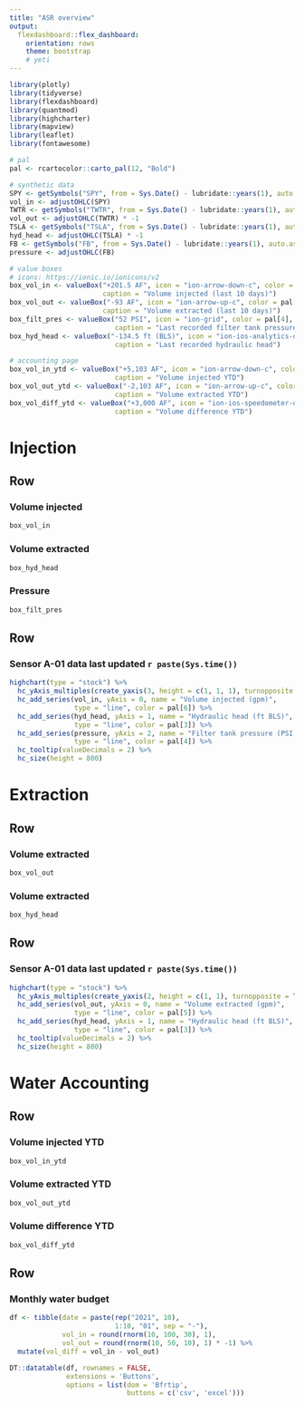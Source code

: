 ```yaml
---
title: "ASR overview"
output: 
  flexdashboard::flex_dashboard:
    orientation: rows
    theme: bootstrap
    # yeti
---
```


```r
library(plotly)
library(tidyverse)
library(flexdashboard)
library(quantmod)
library(highcharter)
library(mapview)
library(leaflet)
library(fontawesome)

# pal
pal <- rcartocolor::carto_pal(12, "Bold")

# synthetic data
SPY <- getSymbols("SPY", from = Sys.Date() - lubridate::years(1), auto.assign = FALSE) 
vol_in <- adjustOHLC(SPY)
TWTR <- getSymbols("TWTR", from = Sys.Date() - lubridate::years(1), auto.assign = FALSE) 
vol_out <- adjustOHLC(TWTR) * -1
TSLA <- getSymbols("TSLA", from = Sys.Date() - lubridate::years(1), auto.assign = FALSE)
hyd_head <- adjustOHLC(TSLA) * -1
FB <- getSymbols("FB", from = Sys.Date() - lubridate::years(1), auto.assign = FALSE)
pressure <- adjustOHLC(FB)

# value boxes
# icons: https://ionic.io/ionicons/v2
box_vol_in <- valueBox("+201.5 AF", icon = "ion-arrow-down-c", color = pal[6],
                       caption = "Volume injected (last 10 days)")
box_vol_out <- valueBox("-93 AF", icon = "ion-arrow-up-c", color = pal[5],
                       caption = "Volume extracted (last 10 days)")
box_filt_pres <- valueBox("52 PSI", icon = "ion-grid", color = pal[4],
                          caption = "Last recorded filter tank pressure")
box_hyd_head <- valueBox("-134.5 ft (BLS)", icon = "ion-ios-analytics-outline", color = pal[3],
                          caption = "Last recorded hydraulic head")

# accounting page
box_vol_in_ytd <- valueBox("+5,103 AF", icon = "ion-arrow-down-c", color = pal[6],
                          caption = "Volume injected YTD")
box_vol_out_ytd <- valueBox("-2,103 AF", icon = "ion-arrow-up-c", color = pal[5],
                          caption = "Volume extracted YTD")
box_vol_diff_ytd <- valueBox("+3,000 AF", icon = "ion-ios-speedometer-outline", color = pal[12],
                          caption = "Volume difference YTD")
```


Injection
=======================================================================

Row
-----------------------------------------------------------------------

### Volume injected {.value-box}

```r
box_vol_in
```

### Volume extracted {.value-box}

```r
box_hyd_head
```

### Pressure {.value-box}

```r
box_filt_pres
```

Row
-----------------------------------------------------------------------

### **Sensor A-01** data last updated `r paste(Sys.time())`

```r
highchart(type = "stock") %>% 
  hc_yAxis_multiples(create_yaxis(3, height = c(1, 1, 1), turnopposite = TRUE)) %>% 
  hc_add_series(vol_in, yAxis = 0, name = "Volume injected (gpm)", 
                type = "line", color = pal[6]) %>% 
  hc_add_series(hyd_head, yAxis = 1, name = "Hydraulic head (ft BLS)", 
                type = "line", color = pal[3]) %>% 
  hc_add_series(pressure, yAxis = 2, name = "Filter tank pressure (PSI)", 
                type = "line", color = pal[4]) %>% 
  hc_tooltip(valueDecimals = 2) %>% 
  hc_size(height = 800)
```


Extraction
=======================================================================

Row
-----------------------------------------------------------------------

### Volume extracted {.value-box}

```r
box_vol_out
```

### Volume extracted {.value-box}

```r
box_hyd_head
```



Row
-----------------------------------------------------------------------


### **Sensor A-01** data last updated `r paste(Sys.time())`

```r
highchart(type = "stock") %>% 
  hc_yAxis_multiples(create_yaxis(2, height = c(1, 1), turnopposite = TRUE)) %>% 
  hc_add_series(vol_out, yAxis = 0, name = "Volume extracted (gpm)",
                type = "line", color = pal[5]) %>% 
  hc_add_series(hyd_head, yAxis = 1, name = "Hydraulic head (ft BLS)", 
                type = "line", color = pal[3]) %>% 
  hc_tooltip(valueDecimals = 2) %>% 
  hc_size(height = 800)
```


Water Accounting
=======================================================================

Row
-----------------------------------------------------------------------

### Volume injected YTD {.value-box}

```r
box_vol_in_ytd
```

### Volume extracted YTD {.value-box}

```r
box_vol_out_ytd
```

### Volume difference YTD {.value-box}

```r
box_vol_diff_ytd
```


Row
-----------------------------------------------------------------------

### Monthly water budget

```r
df <- tibble(date = paste(rep("2021", 10),
                          1:10, "01", sep = "-"), 
             vol_in = round(rnorm(10, 100, 30), 1),
             vol_out = round(rnorm(10, 50, 10), 1) * -1) %>% 
  mutate(vol_diff = vol_in - vol_out)

DT::datatable(df, rownames = FALSE, 
              extensions = 'Buttons',
              options = list(dom = 'Bfrtip',
                             buttons = c('csv', 'excel')))
```
